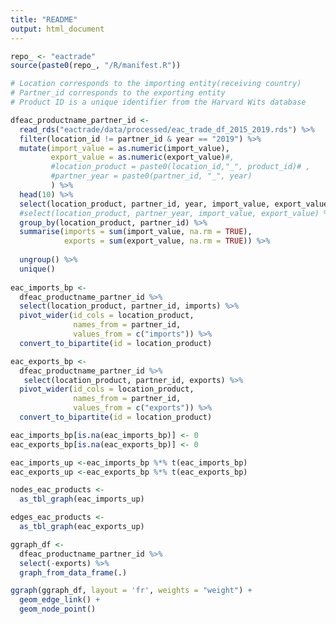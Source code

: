 ```yaml
---
title: "README"
output: html_document
---
```


```r
repo_ <- "eactrade"
source(paste0(repo_, "/R/manifest.R"))
```

```r
# Location corresponds to the importing entity(receiving country)
# Partner_id corresponds to the exporting entity
# Product ID is a unique identifier from the Harvard Wits database

dfeac_productname_partner_id <- 
  read_rds("eactrade/data/processed/eac_trade_df_2015_2019.rds") %>%
  filter(location_id != partner_id & year == "2019") %>%
  mutate(import_value = as.numeric(import_value), 
         export_value = as.numeric(export_value)#,
         #location_product = paste0(location_id,"_", product_id)# ,
         #partner_year = paste0(partner_id, "_", year)
         ) %>%
  head(10) %>% 
  select(location_product, partner_id, year, import_value, export_value) %>%
  #select(location_product, partner_year, import_value, export_value) %>%
  group_by(location_product, partner_id) %>%
  summarise(imports = sum(import_value, na.rm = TRUE), 
            exports = sum(export_value, na.rm = TRUE)) %>%
  
  ungroup() %>%
  unique()
  
eac_imports_bp <-  
  dfeac_productname_partner_id %>%
  select(location_product, partner_id, imports) %>%
  pivot_wider(id_cols = location_product,
              names_from = partner_id, 
              values_from = c("imports")) %>%
  convert_to_bipartite(id = location_product)

eac_exports_bp <-  
  dfeac_productname_partner_id %>%
   select(location_product, partner_id, exports) %>%
  pivot_wider(id_cols = location_product,
              names_from = partner_id, 
              values_from = c("exports")) %>%
  convert_to_bipartite(id = location_product)

eac_imports_bp[is.na(eac_imports_bp)] <- 0
eac_exports_bp[is.na(eac_exports_bp)] <- 0

eac_imports_up <-eac_imports_bp %*% t(eac_imports_bp)
eac_exports_up <-eac_exports_bp %*% t(eac_exports_bp)

nodes_eac_products <-
  as_tbl_graph(eac_imports_up) 

edges_eac_products <-
  as_tbl_graph(eac_exports_up)
```


```r
ggraph_df <- 
  dfeac_productname_partner_id %>% 
  select(-exports) %>%
  graph_from_data_frame(.)

ggraph(ggraph_df, layout = 'fr', weights = "weight") + 
  geom_edge_link() + 
  geom_node_point()
```
